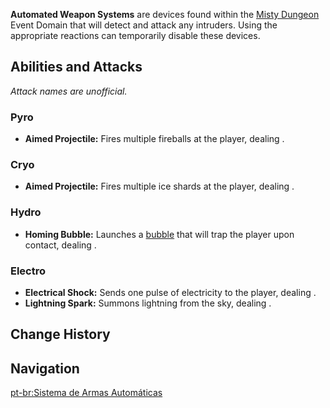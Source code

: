 {{Terminology Infobox
|image    = Tutorial Battlefront Misty Dungeon 4.png
|type     = Event Enemies
|type2    = Obstacles
|location = [[Misty Dungeon]] Event Domain
}}
'''Automated Weapon Systems''' are devices found within the [[Misty Dungeon]] Event Domain that will detect and attack any intruders. Using the appropriate reactions can temporarily disable these devices.

==Abilities and Attacks==
''Attack names are unofficial.''

===Pyro===
* '''Aimed Projectile:''' Fires multiple fireballs at the player, dealing {{Color|Pyro DMG}}.

===Cryo===
* '''Aimed Projectile:''' Fires multiple ice shards at the player, dealing {{Color|Cryo DMG}}.

===Hydro===
* '''Homing Bubble:''' Launches a [[bubble]] that will trap the player upon contact, dealing {{Color|Hydro DMG}}.

===Electro===
* '''Electrical Shock:''' Sends one pulse of electricity to the player, dealing {{Color|Electro DMG}}.
* '''Lightning Spark:''' Summons lightning from the sky, dealing {{Color|[[AoE]] Electro DMG}}.

==Change History==
{{Change History|1.5}}

==Navigation==
{{Enemy Navbox|Special}}

[[pt-br:Sistema de Armas Automáticas]]